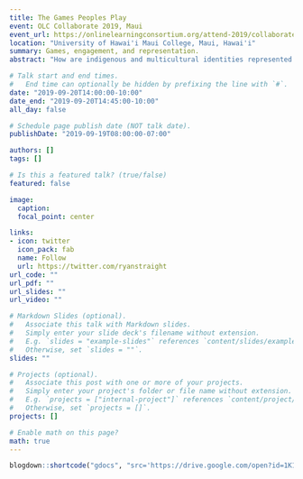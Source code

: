 ```yaml
---
title: The Games Peoples Play
event: OLC Collaborate 2019, Maui
event_url: https://onlinelearningconsortium.org/attend-2019/collaborate-maui/#topic3
location: "University of Hawai'i Maui College, Maui, Hawai'i"
summary: Games, engagement, and representation.
abstract: "How are indigenous and multicultural identities represented in video games? How can games be used to engage underrepresented groups and support deep learning in higher education? In this talk, Dr. Straight explores phenomena like gamification, game-based learning, and best practices for including these incredibly powerful but often mis- or under-utilized instructional strategies in supporting multicultural perspectives in education. He suggests ways in which, through these lenses, video games can create better understanding, engage underrepresented groups, and support more authentic learning experiences."

# Talk start and end times.
#   End time can optionally be hidden by prefixing the line with `#`.
date: "2019-09-20T14:00:00-10:00"
date_end: "2019-09-20T14:45:00-10:00"
all_day: false

# Schedule page publish date (NOT talk date).
publishDate: "2019-09-19T08:00:00-07:00"

authors: []
tags: []

# Is this a featured talk? (true/false)
featured: false

image:
  caption:
  focal_point: center

links:
- icon: twitter
  icon_pack: fab
  name: Follow
  url: https://twitter.com/ryanstraight
url_code: ""
url_pdf: ""
url_slides: ""
url_video: ""

# Markdown Slides (optional).
#   Associate this talk with Markdown slides.
#   Simply enter your slide deck's filename without extension.
#   E.g. `slides = "example-slides"` references `content/slides/example-slides.md`.
#   Otherwise, set `slides = ""`.
slides: ""

# Projects (optional).
#   Associate this post with one or more of your projects.
#   Simply enter your project's folder or file name without extension.
#   E.g. `projects = ["internal-project"]` references `content/project/deep-learning/index.md`.
#   Otherwise, set `projects = []`.
projects: []

# Enable math on this page?
math: true
---
```



```r
blogdown::shortcode("gdocs", "src='https://drive.google.com/open?id=1K1lm-gOU1b3XC2bWBkPjoGo--jxVLHbQpY_eLQqa28c'")
```


